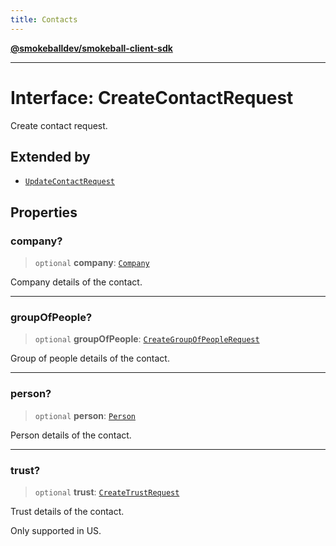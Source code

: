 ```yaml
---
title: Contacts
---
```

[**@smokeballdev/smokeball-client-sdk**](../../../../README.md)

***

# Interface: CreateContactRequest

Create contact request.

## Extended by

- [`UpdateContactRequest`](UpdateContactRequest.md)

## Properties

### company?

> `optional` **company**: [`Company`](Company.md)

Company details of the contact.

***

### groupOfPeople?

> `optional` **groupOfPeople**: [`CreateGroupOfPeopleRequest`](CreateGroupOfPeopleRequest.md)

Group of people details of the contact.

***

### person?

> `optional` **person**: [`Person`](Person.md)

Person details of the contact.

***

### trust?

> `optional` **trust**: [`CreateTrustRequest`](../type-aliases/CreateTrustRequest.md)

Trust details of the contact.

Only supported in US.
